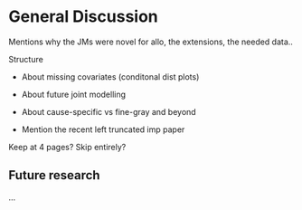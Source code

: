# General Discussion

Mentions why the JMs were novel for allo, the extensions, the needed data..

Structure 

- About missing covariates (conditonal dist plots)

- About future joint modelling

- About cause-specific vs fine-gray and beyond

- Mention the recent left truncated imp paper

Keep at 4 pages? Skip entirely?

## Future research

...
